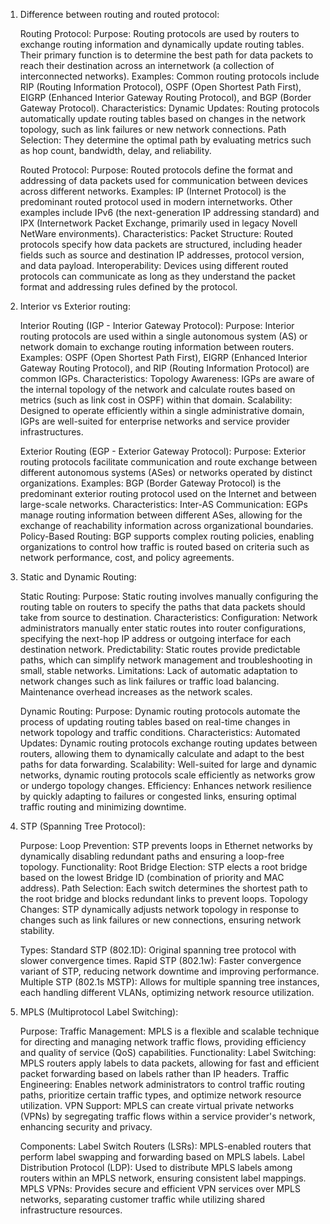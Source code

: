 1. Difference between routing and routed protocol:

   Routing Protocol:
   Purpose: Routing protocols are used by routers to exchange routing information and dynamically update routing tables. Their primary function is to determine the best path for data packets to reach their destination across an internetwork (a collection of interconnected networks).
   Examples: Common routing protocols include RIP (Routing Information Protocol), OSPF (Open Shortest Path First), EIGRP (Enhanced Interior Gateway Routing Protocol), and BGP (Border Gateway Protocol).
   Characteristics:
   Dynamic Updates: Routing protocols automatically update routing tables based on changes in the network topology, such as link failures or new network connections.
   Path Selection: They determine the optimal path by evaluating metrics such as hop count, bandwidth, delay, and reliability.

   Routed Protocol:
   Purpose: Routed protocols define the format and addressing of data packets used for communication between devices across different networks.
   Examples: IP (Internet Protocol) is the predominant routed protocol used in modern internetworks. Other examples include IPv6 (the next-generation IP addressing standard) and IPX (Internetwork Packet Exchange, primarily used in legacy Novell NetWare environments).
   Characteristics:
   Packet Structure: Routed protocols specify how data packets are structured, including header fields such as source and destination IP addresses, protocol version, and data payload.
   Interoperability: Devices using different routed protocols can communicate as long as they understand the packet format and addressing rules defined by the protocol.

2. Interior vs Exterior routing:

   Interior Routing (IGP - Interior Gateway Protocol):
   Purpose: Interior routing protocols are used within a single autonomous system (AS) or network domain to exchange routing information between routers.
   Examples: OSPF (Open Shortest Path First), EIGRP (Enhanced Interior Gateway Routing Protocol), and RIP (Routing Information Protocol) are common IGPs.
   Characteristics:
   Topology Awareness: IGPs are aware of the internal topology of the network and calculate routes based on metrics (such as link cost in OSPF) within that domain.
   Scalability: Designed to operate efficiently within a single administrative domain, IGPs are well-suited for enterprise networks and service provider infrastructures.

   Exterior Routing (EGP - Exterior Gateway Protocol):
   Purpose: Exterior routing protocols facilitate communication and route exchange between different autonomous systems (ASes) or networks operated by distinct organizations.
   Examples: BGP (Border Gateway Protocol) is the predominant exterior routing protocol used on the Internet and between large-scale networks.
   Characteristics:
   Inter-AS Communication: EGPs manage routing information between different ASes, allowing for the exchange of reachability information across organizational boundaries.
   Policy-Based Routing: BGP supports complex routing policies, enabling organizations to control how traffic is routed based on criteria such as network performance, cost, and policy agreements.

3. Static and Dynamic Routing:

   Static Routing:
   Purpose: Static routing involves manually configuring the routing table on routers to specify the paths that data packets should take from source to destination.
   Characteristics:
   Configuration: Network administrators manually enter static routes into router configurations, specifying the next-hop IP address or outgoing interface for each destination network.
   Predictability: Static routes provide predictable paths, which can simplify network management and troubleshooting in small, stable networks.
   Limitations: Lack of automatic adaptation to network changes such as link failures or traffic load balancing. Maintenance overhead increases as the network scales.

   Dynamic Routing:
   Purpose: Dynamic routing protocols automate the process of updating routing tables based on real-time changes in network topology and traffic conditions.
   Characteristics:
   Automated Updates: Dynamic routing protocols exchange routing updates between routers, allowing them to dynamically calculate and adapt to the best paths for data forwarding.
   Scalability: Well-suited for large and dynamic networks, dynamic routing protocols scale efficiently as networks grow or undergo topology changes.
   Efficiency: Enhances network resilience by quickly adapting to failures or congested links, ensuring optimal traffic routing and minimizing downtime.

4. STP (Spanning Tree Protocol):

   Purpose:
   Loop Prevention: STP prevents loops in Ethernet networks by dynamically disabling redundant paths and ensuring a loop-free topology.
   Functionality:
   Root Bridge Election: STP elects a root bridge based on the lowest Bridge ID (combination of priority and MAC address).
   Path Selection: Each switch determines the shortest path to the root bridge and blocks redundant links to prevent loops.
   Topology Changes: STP dynamically adjusts network topology in response to changes such as link failures or new connections, ensuring network stability.

   Types:
   Standard STP (802.1D): Original spanning tree protocol with slower convergence times.
   Rapid STP (802.1w): Faster convergence variant of STP, reducing network downtime and improving performance.
   Multiple STP (802.1s MSTP): Allows for multiple spanning tree instances, each handling different VLANs, optimizing network resource utilization.

5. MPLS (Multiprotocol Label Switching):

   Purpose:
   Traffic Management: MPLS is a flexible and scalable technique for directing and managing network traffic flows, providing efficiency and quality of service (QoS) capabilities.
   Functionality:
   Label Switching: MPLS routers apply labels to data packets, allowing for fast and efficient packet forwarding based on labels rather than IP headers.
   Traffic Engineering: Enables network administrators to control traffic routing paths, prioritize certain traffic types, and optimize network resource utilization.
   VPN Support: MPLS can create virtual private networks (VPNs) by segregating traffic flows within a service provider's network, enhancing security and privacy.

   Components:
   Label Switch Routers (LSRs): MPLS-enabled routers that perform label swapping and forwarding based on MPLS labels.
   Label Distribution Protocol (LDP): Used to distribute MPLS labels among routers within an MPLS network, ensuring consistent label mappings.
   MPLS VPNs: Provides secure and efficient VPN services over MPLS networks, separating customer traffic while utilizing shared infrastructure resources.

